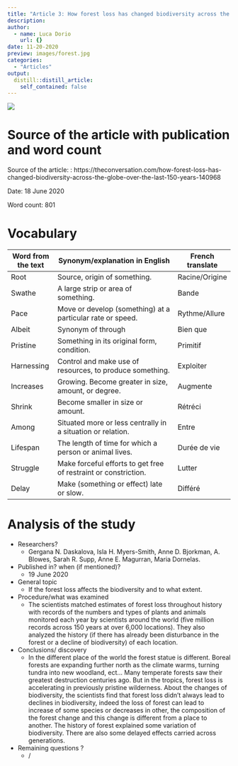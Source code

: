 ```yaml
---
title: "Article 3: How forest loss has changed biodiversity across the globe over the last 150 years."
description:
author:
  - name: Luca Dorio
    url: {}
date: 11-20-2020
preview: images/forest.jpg
categories:
  - "Articles"
output:
  distill::distill_article:
    self_contained: false
---
```


![](images/forest.jpg)

# Source of the article with publication and word count 

Source of the article: : https://theconversation.com/how-forest-loss-has-changed-biodiversity-across-the-globe-over-the-last-150-years-140968

Date: 18 June 2020

Word count: 801 

# Vocabulary 

|     Word from the text    |     Synonym/explanation in English                                     |     French translate    |
|---------------------------|------------------------------------------------------------------------|-------------------------|
|     Root                  |     Source, origin of something.                                       |     Racine/Origine      |
|     Swathe                |     A large strip or area of something.                                |     Bande               |
|     Pace                  |     Move or develop (something) at a particular rate or speed.         |     Rythme/Allure       |
|     Albeit                |     Synonym of through                                                 |     Bien que            |
|     Pristine              |     Something in its original form, condition.                         |     Primitif            |
|     Harnessing            |     Control and make use of resources, to produce something.           |     Exploiter           |
|     Increases             |     Growing. Become greater in size, amount, or degree.                |     Augmente            |
|     Shrink                |     Become smaller in size or amount.                                  |     Rétréci             |
|     Among                 |     Situated more or less centrally in a situation or relation.        |     Entre               |
|     Lifespan              |     The length of time for which a person or animal lives.             |     Durée de vie        |
|     Struggle              |     Make forceful efforts to get free of restraint or constriction.    |     Lutter              |
|     Delay                 |     Make (something or effect) late or slow.                           |     Différé             |


# Analysis of the study

- Researchers? 
    + Gergana N. Daskalova, Isla H. Myers-Smith, Anne D. Bjorkman, A. Blowes, Sarah R. Supp, Anne E. Magurran, Maria Dornelas. 

- Published in? when (if mentioned)?
    + 19 June 2020 

- General topic
    + If the forest loss affects the biodiversity and to what extent.
    
- Procedure/what was examined
    + The scientists matched estimates of forest loss throughout history with records of the numbers and types of plants and animals monitored each year by scientists around the world (five million records across 150 years at over 6,000 locations). They also analyzed the history (if there has already been disturbance in the forest or a decline of biodiversity) of each location.  
    
- Conclusions/ discovery
    + In the different place of the world the forest statue is different. Boreal forests are expanding further north as the climate warms, turning tundra into new woodland, ect... Many temperate forests saw their greatest destruction centuries ago. But in the tropics, forest loss is accelerating in previously pristine wilderness. About the changes of biodiversity, the scientists find that forest loss didn’t always lead to declines in biodiversity, indeed the loss of forest can lead to increase of some species or decreases in other, the composition of the forest change and this change is different from a place to another. The history of forest explained some variation of biodiversity. There are also some delayed effects carried across generations. 
    
- Remaining questions ? 
    + /
